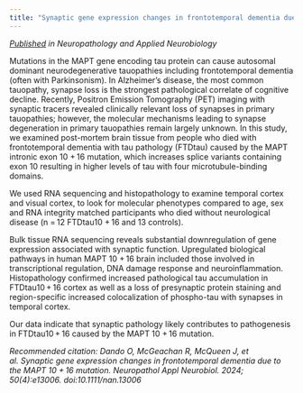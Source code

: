 ```yaml
---
title: "Synaptic gene expression changes in frontotemporal dementia due to the MAPT 10 + 16 mutation"
---
```


_[Published](https://onlinelibrary.wiley.com/doi/full/10.1111/nan.13006) in Neuropathology and Applied Neurobiology_

Mutations in the MAPT gene encoding tau protein can cause autosomal dominant neurodegenerative tauopathies including frontotemporal dementia (often with Parkinsonism). In Alzheimer's disease, the most common tauopathy, synapse loss is the strongest pathological correlate of cognitive decline. Recently, Positron Emission Tomography (PET) imaging with synaptic tracers revealed clinically relevant loss of synapses in primary tauopathies; however, the molecular mechanisms leading to synapse degeneration in primary tauopathies remain largely unknown. In this study, we examined post-mortem brain tissue from people who died with frontotemporal dementia with tau pathology (FTDtau) caused by the MAPT intronic exon 10 + 16 mutation, which increases splice variants containing exon 10 resulting in higher levels of tau with four microtubule-binding domains.

We used RNA sequencing and histopathology to examine temporal cortex and visual cortex, to look for molecular phenotypes compared to age, sex and RNA integrity matched participants who died without neurological disease (n = 12 FTDtau10 + 16 and 13 controls).

Bulk tissue RNA sequencing reveals substantial downregulation of gene expression associated with synaptic function. Upregulated biological pathways in human MAPT 10 + 16 brain included those involved in transcriptional regulation, DNA damage response and neuroinflammation. Histopathology confirmed increased pathological tau accumulation in FTDtau10 + 16 cortex as well as a loss of presynaptic protein staining and region-specific increased colocalization of phospho-tau with synapses in temporal cortex.

Our data indicate that synaptic pathology likely contributes to pathogenesis in FTDtau10 + 16 caused by the MAPT 10 + 16 mutation.

_Recommended citation: Dando O, McGeachan R, McQueen J, et al. Synaptic gene expression changes in frontotemporal dementia due to the MAPT 10 + 16 mutation. Neuropathol Appl Neurobiol. 2024; 50(4):e13006. doi:10.1111/nan.13006_